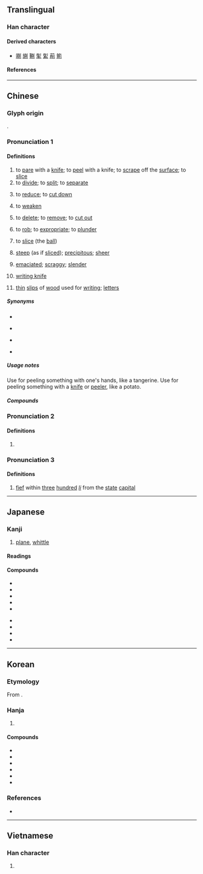 {{character info}}
==Translingual==

===Han character===
{{stroke order|strokes=9}}
{{Han char|rn=18|rad=刀|as=07|sn=9|four=92200|canj=FBLN|ids=⿰肖刂}}

====Derived characters====
* [[𠸑]] [[䌃]] [[鞩]] [[揱]] [[𦂗]] [[萷]] [[箾]]

====References====
{{Han ref|kx=0140.050|dkj=38895|dj=0317.110|hdz=10341.020|uh=524A}}

----

==Chinese==
{{zh-forms}}

===Glyph origin===
{{Han etym}}
{{Han compound|肖|刀|alt2=刂|ls=psc|c1=p|c2=s}}.

===Pronunciation 1===
{{zh-pron
|m=xiāo,xuē,xuè,2nb=Mainland,3nb=Taiwan
|m_note=xiāo - vernacular (“to pare; to slice the ball”); xuē/xuè - literary
|c=soek3
|h=pfs=siok
|md=siók
|mn=siah
|mn-t=siah4
|w=4xiaq
|mc=y
|oc=2+3,1
|ma=Zh-xiao.ogg
|cat=v,a,n
}}

====Definitions====
{{zh-hanzi}}

# to [[pare]] with a [[knife]]; to [[peel]] with a knife; to [[scrape]] off the [[surface]]; to [[slice]]
# to [[divide]]; to [[split]]; to [[separate]]
# {{lb|zh|literary|or in compounds}} to [[reduce]]; to [[cut down]]
# {{lb|zh|literary|or in compounds}} to [[weaken]]
# {{lb|zh|literary|or in compounds}} to [[delete]]; to [[remove]]; to [[cut out]]
# {{lb|zh|literary|or in compounds}} to [[rob]]; to [[expropriate]]; to [[plunder]]
# {{lb|zh|table tennis}} to [[slice]] (the [[ball]])
# {{lb|zh|ideophonic}} [[steep]] (as if [[sliced]]); [[precipitous]]; [[sheer]]
# {{lb|zh|ideophonic}} [[emaciated]]; [[scraggy]]; [[slender]]
# {{lb|zh|historical}} [[書刀|writing knife]]
# {{lb|zh|historical}} [[thin]] [[slip]]s of [[wood]] used for [[writing]]; [[letters]]

=====Synonyms=====
* {{s|to reduce}}
{{zh-syn-saurus|減少}}
* {{s|to weaken}}
{{zh-syn-saurus|削弱}}
* {{s|to remove}}
{{zh-syn-saurus|排除}}
* {{s|to plunder}}
{{zh-syn-saurus|掠奪}}

=====Usage notes=====
Use {{zh-m|剝}} for peeling something with one's hands, like a tangerine. Use {{zh-m|削}} for peeling something with a [[knife]] or [[peeler]], like a potato.

=====Compounds=====
{{zh-der|fold=1|侵削|刀削冰|刀削麵|切削|刮削|刻削|削價|削地|削壁|削奪|削平|削弱|削成|削方為圓|削木為吏|削正|削減|削牘|削球|削瘦|削職|削肩|削色|削草|削蔥|削觚為圓|削足就履|削足適履|削趾適屨|削鉛筆|削鐵如泥|削除|削髮|削髮披緇|削髮為僧|削麵|剗削|剝削|剝削小民|剝削者|奏削|宋斤魯削|戌削|批削|改削|斧削|斲削|日削月朘|日朘月削|春秋筆削|朘削|洗削更革|減削|磨削|筆削|編削|蜂腰削背|蠲削|鉋削|銑削|銼削|削跡|瘦削}}

===Pronunciation 2===
{{zh-pron
|m=qiào
|c=
|dial=n
|cat=n
}}

====Definitions====
{{zh-hanzi}}

# {{zh-original|鞘|[[sword]] [[sheath]]}}

===Pronunciation 3===
{{zh-pron
|m=shào
|c=
|dial=n
|oc=1,n
|cat=n
}}

====Definitions====
{{zh-hanzi}}

# {{lb|zh|historical}} [[fief]] within [[three]] [[hundred]] ''[[li]]'' from the [[state]] [[capital]]

{{zh-cat|Intermediate}}

----

==Japanese==

===Kanji===
{{ja-kanji|grade=c|rs=刀07}}

# [[plane]], [[whittle]]

====Readings====
{{ja-readings
|goon=さく, しょう
|kanon=しょう
|kun=けず-る,そ-ぐ,はつ-る
}}

====Compounds====
{{der-top|Compounds}}
* {{ja-r|荒%削り|あら%けずり}}
* {{ja-r|掘%削|くっ%さく}}
* {{ja-r|削り節|けずりぶし}}
* {{ja-r|削%岩%機|さく%がん%き}}
* {{ja-r|削%減|さく%げん}}
{{mid2}}
* {{ja-r|削%除|さく%じょ}}
* {{ja-r|削%孔|さっ%こう}}
* {{ja-r|切%削|せっ%さく}}
* {{ja-r|添%削|てん%さく}}
{{der-bottom}}

----

==Korean==

===Etymology===
From {{der|ko|ltc|-}} {{ltc-l|削|id=1}}.

===Hanja===
{{ko-hanja-search}}
{{ko-hanja|깎다|깎을|삭}}

# {{hanja form of|삭|[[cut]]}}

====Compounds====
{{der-top3|Compounds}}
* {{ko-l|절삭|切削}}
* {{ko-l|연삭|硏削}}
* {{ko-l|삭감|削減}}
* {{ko-l|삭발|削髮}}
* {{ko-l|삭제|削除}}
* {{ko-l|첨삭|添削}}
{{der-bottom}}

===References===
* {{R:hanjadoc|790}}

----

==Vietnamese==

===Han character===
{{vi-readings|reading=[[tước]], [[tược]], [[tướt]], [[tượt]]|rs=刀07}}

# {{rfdef|vi|sort=刀07}}